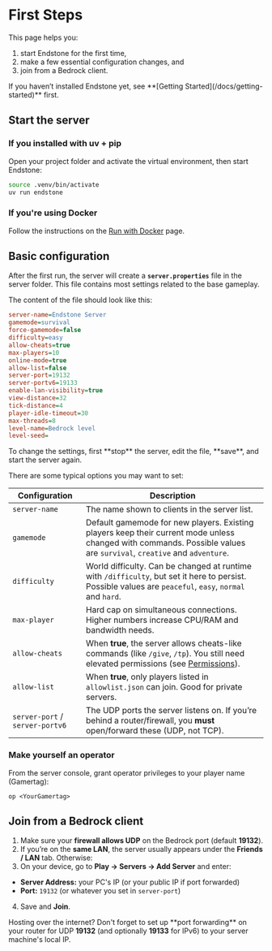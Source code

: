 
# First Steps

This page helps you:
1. start Endstone for the first time,
2. make a few essential configuration changes, and
3. join from a Bedrock client.

<Admonition type="tip">
    If you haven’t installed Endstone yet, see **[Getting Started](/docs/getting-started)** first.
</Admonition>

## Start the server

### If you installed with uv + pip

Open your project folder and activate the virtual environment, then start Endstone:

```bash
source .venv/bin/activate
uv run endstone
```

### If you're using Docker

Follow the instructions on the [Run with Docker](/docs/getting-started/installation/docker/) page.

## Basic configuration

After the first run, the server will create a **`server.properties`** file in the server folder.
This file contains most settings related to the base gameplay.

The content of the file should look like this:

```ini filename="server.properties"
server-name=Endstone Server
gamemode=survival
force-gamemode=false
difficulty=easy
allow-cheats=true
max-players=10
online-mode=true
allow-list=false
server-port=19132
server-portv6=19133
enable-lan-visibility=true
view-distance=32
tick-distance=4
player-idle-timeout=30
max-threads=8
level-name=Bedrock level
level-seed=
```

<Admonition type="tip">
    To change the settings, first **stop** the server, edit the file, **save**, and start the server again.
</Admonition>


There are some typical options you may want to set:


| Configuration                   | Description                                                                                                                                                          |
|---------------------------------|----------------------------------------------------------------------------------------------------------------------------------------------------------------------|
| `server-name`                   | The name shown to clients in the server list.                                                                                                                        |
| `gamemode`                      | Default gamemode for new players. Existing players keep their current mode unless changed with commands. Possible values are `survival`, `creative` and `adventure`. |
| `difficulty`                    | World difficulty. Can be changed at runtime with `/difficulty`, but set it here to persist. Possible values are `peaceful`, `easy`, `normal` and `hard`.             |
| `max-player`                    | Hard cap on simultaneous connections. Higher numbers increase CPU/RAM and bandwidth needs.                                                                           |
| `allow-cheats`                  | When **true**, the server allows cheats-like commands (like `/give`, `/tp`). You still need elevated permissions (see [Permissions](/docs/user-guide/permissions/)). |
| `allow-list`                    | When **true**, only players listed in `allowlist.json` can join. Good for private servers.                                                                           |
| `server-port` / `server-portv6` | The UDP ports the server listens on. If you’re behind a router/firewall, you **must** open/forward these (UDP, not TCP).                                             |


### Make yourself an operator

From the server console, grant operator privileges to your player name (Gamertag):

```text
op <YourGamertag>
```

## Join from a Bedrock client

1. Make sure your **firewall allows UDP** on the Bedrock port (default **19132**).
2. If you’re on the **same LAN**, the server usually appears under the **Friends / LAN** tab. Otherwise:
3. On your device, go to **Play → Servers → Add Server** and enter:
- **Server Address:** your PC's IP (or your public IP if port forwarded)
- **Port:** `19132` (or whatever you set in `server-port`)
4. Save and **Join**.

<Admonition type="tip">
    Hosting over the internet? Don't forget to set up **port forwarding** on your router for UDP <b>19132</b> (and
    optionally <b>19133</b> for IPv6) to your server machine's local IP.
</Admonition>

